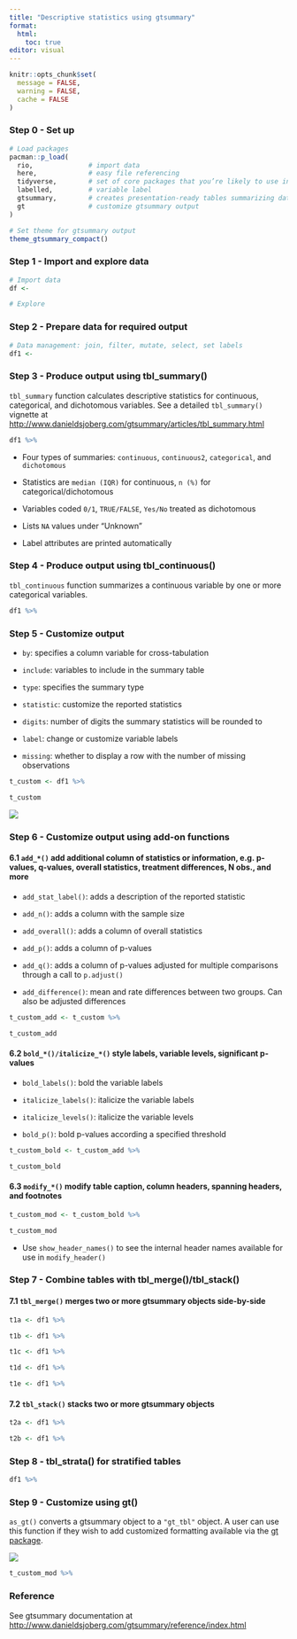```yaml
---
title: "Descriptive statistics using gtsummary"
format:
  html:
    toc: true
editor: visual
---
```


```r
knitr::opts_chunk$set(
  message = FALSE,
  warning = FALSE,
  cache = FALSE
)
```

### Step 0 - Set up

```r
# Load packages
pacman::p_load(
  rio,              # import data
  here,             # easy file referencing
  tidyverse,        # set of core packages that you’re likely to use in everyday data analyses
  labelled,         # variable label
  gtsummary,        # creates presentation-ready tables summarizing data
  gt                # customize gtsummary output
)

# Set theme for gtsummary output
theme_gtsummary_compact()
```

### Step 1 - Import and explore data

```r
# Import data
df <- 

# Explore

```

### Step 2 - Prepare data for required output

```r
# Data management: join, filter, mutate, select, set labels
df1 <- 
```

### Step 3 - Produce output using tbl_summary()

`tbl_summary` function calculates descriptive statistics for continuous, categorical, and dichotomous variables. See a detailed `tbl_summary()` vignette at <http://www.danieldsjoberg.com/gtsummary/articles/tbl_summary.html>

```r
df1 %>% 
```

-   Four types of summaries: `continuous`, `continuous2`, `categorical`, and `dichotomous`

-   Statistics are `median (IQR)` for continuous, `n (%)` for categorical/dichotomous

-   Variables coded `0/1`, `TRUE/FALSE`, `Yes/No` treated as dichotomous

-   Lists `NA` values under "Unknown"

-   Label attributes are printed automatically

### Step 4 - Produce output using tbl_continuous()

`tbl_continuous` function summarizes a continuous variable by one or more categorical variables.

```r
df1 %>%
```

### Step 5 - Customize output

-   `by`: specifies a column variable for cross-tabulation

-   `include`: variables to include in the summary table

-   `type`: specifies the summary type

-   `statistic`: customize the reported statistics

-   `digits`: number of digits the summary statistics will be rounded to

-   `label`: change or customize variable labels

-   `missing`: whether to display a row with the number of missing observations

```r
t_custom <- df1 %>%

t_custom
```

![](./images/SummaryTables.png)

### Step 6 - Customize output using add-on functions

#### 6.1 `add_*()` add additional column of statistics or information, e.g. p-values, q-values, overall statistics, treatment differences, N obs., and more

-   `add_stat_label()`: adds a description of the reported statistic

-   `add_n()`: adds a column with the sample size

-   `add_overall()`: adds a column of overall statistics

-   `add_p()`: adds a column of p-values

-   `add_q()`: adds a column of p-values adjusted for multiple comparisons through a call to `p.adjust()`

-   `add_difference()`: mean and rate differences between two groups. Can also be adjusted differences

```r
t_custom_add <- t_custom %>%

t_custom_add
```

#### 6.2 `bold_*()/italicize_*()` style labels, variable levels, significant p-values

-   `bold_labels()`: bold the variable labels

-   `italicize_labels()`: italicize the variable labels

-   `italicize_levels()`: italicize the variable levels

-   `bold_p()`: bold p-values according a specified threshold

```r
t_custom_bold <- t_custom_add %>%

t_custom_bold
```

#### 6.3 `modify_*()` modify table caption, column headers, spanning headers, and footnotes

```r
t_custom_mod <- t_custom_bold %>%

t_custom_mod
```

-   Use `show_header_names()` to see the internal header names available for use in `modify_header()`

### Step 7 - Combine tables with tbl_merge()/tbl_stack()

#### 7.1 `tbl_merge()` merges two or more gtsummary objects side-by-side

```r
t1a <- df1 %>%

t1b <- df1 %>%

t1c <- df1 %>%

t1d <- df1 %>%

t1e <- df1 %>%

```

#### 7.2 `tbl_stack()` stacks two or more gtsummary objects

```r
t2a <- df1 %>%

t2b <- df1 %>%

```

### Step 8 - tbl_strata() for stratified tables

```r
df1 %>%

```

### Step 9 - Customize using gt()

`as_gt()` converts a gtsummary object to a `"gt_tbl"` object. A user can use this function if they wish to add customized formatting available via the [gt package](https://gt.rstudio.com/index.html).

![](gt_parts_of_a_table.svg)

```r
t_custom_mod %>% 

```

### Reference

See gtsummary documentation at <http://www.danieldsjoberg.com/gtsummary/reference/index.html>
